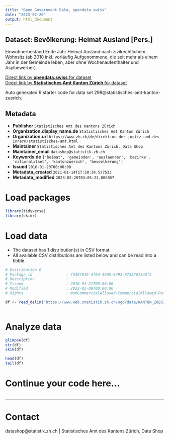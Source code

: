 ```yaml
---
title: "Open Government Data, opendata.swiss"
date: "2023-02-20"
output: html_document
---
```


## Dataset: Bevölkerung: Heimat Ausland [Pers.]

Einwohnerbestand Ende Jahr Heimat Ausland nach zivilrechtlichem Wohnsitz (ab 2010 inkl. vorläufig Aufgenommene, die seit mehr als einem Jahr in der Gemeinde leben, aber ohne Wochenaufenthalter und Asylbewerber). 

[Direct link by **opendata.swiss** for dataset](https://opendata.swiss/de/dataset/bevolkerung-heimat-ausland-pers)<br>
[Direct link by **Statistisches Amt Kanton Zürich** for dataset](https://www.zh.ch/de/politik-staat/gemeinden/gemeindeportraet.html)

Auto generated R starter code for data set 298@statistisches-amt-kanton-zuerich.

## Metadata

- **Publisher** `Statistisches Amt des Kantons Zürich`
- **Organization.display_name.de** `Statistisches Amt Kanton Zürich`
- **Organization.url** `https://www.zh.ch/de/direktion-der-justiz-und-des-innern/statistisches-amt.html`
- **Maintainer** `Statistisches Amt des Kantons Zürich, Data Shop`
- **Maintainer_email** `datashop@statistik.zh.ch`
- **Keywords.de** `['heimat', 'gemeinden', 'auslaender', 'bezirke', 'nationalitaet', 'kantonzuerich', 'bevoelkerung']`
- **Issued** `2016-01-20T00:00:00`
- **Metadata_created** `2021-01-14T17:50:34.577533`
- **Metadata_modified** `2023-02-20T03:05:22.006057`


# Load packages

```r

library(tidyverse)
library(skimr)

```

# Load data

-   The dataset has 1 distribution(s) in CSV format.
-   All available CSV distributions are listed below and can be read into a tibble.

```r

# Distribution 0
# Package_id               : f630f016-4f0d-4905-8493-97357673e8f2
# Description              : 
# Issued                   : 2016-01-21T00:00:00
# Modified                 : 2022-02-09T00:00:00
# Rights                   : NonCommercialAllowed-CommercialAllowed-ReferenceRequired

df <- read_delim('https://www.web.statistik.zh.ch/ogd/data/KANTON_ZUERICH_204.csv')



```

# Analyze data

```r

glimpse(df)
str(df)
skim(df)

head(df)
tail(df)

```

# Continue your code here...

```r

```

------------------------------------------------------------------------

# Contact

datashop@statistik.zh.ch | Statistisches Amt des Kantons Zürich, Data Shop
